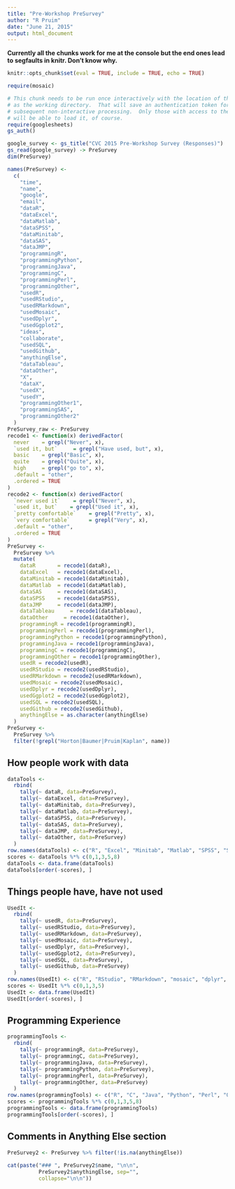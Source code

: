 ```yaml
---
title: "Pre-Workshop PreSurvey"
author: "R Pruim"
date: "June 21, 2015"
output: html_document
---
```


**Currently all the chunks work for me at the console but the end ones lead
to segfaults in knitr.  Don't know why.**

```r

knitr::opts_chunk$set(eval = TRUE, include = TRUE, echo = TRUE)

require(mosaic)
```

```r
# This chunk needs to be run once interactively with the location of this file
# as the working directory.  That will save an authentication token for
# subsequent non-interactive processing.  Only those with access to the spreadsheet
# will be able to load it, of course.
require(googlesheets)
gs_auth()
```

```r
google_survey <- gs_title("CVC 2015 Pre-Workshop Survey (Responses)")
gs_read(google_survey) -> PreSurvey
dim(PreSurvey)
```

```r
names(PreSurvey) <-
  c(
    "time",
    "name",
    "google",
    "email",
    "dataR",
    "dataExcel",
    "dataMatlab",
    "dataSPSS",
    "dataMinitab",
    "dataSAS",
    "dataJMP",
    "programmingR",
    "programmingPython",
    "programmingJava",
    "programmingC",
    "programmingPerl",
    "programmingOther",
    "usedR",
    "usedRStudio",
    "usedRMarkdown",
    "usedMosaic",
    "usedDplyr",
    "usedGgplot2",
    "ideas",
    "collaborate",
    "usedSQL",
    "usedGithub",
    "anythingElse",
    "dataTableau",
    "dataOther",
    "X",
    "dataX",
    "usedX",
    "usedY",
    "programmingOther1",
    "programmingSAS",
    "programmingOther2"
  )
PreSurvey_raw <- PreSurvey
recode1 <- function(x) derivedFactor(
  never    = grepl("Never", x),
  `used it, but`     = grepl("Have used, but", x),
  basic    = grepl("Basic", x),
  quite    = grepl("Quite", x),
  high     = grepl("go to", x),
  .default = "other",
  .ordered = TRUE
)
recode2 <- function(x) derivedFactor(
  `never used it`    = grepl("Never", x),
  `used it, but`    = grepl("Used it", x),
  `pretty comfortable`    = grepl("Pretty", x),
  `very comfortable`      = grepl("Very", x),
  .default = "other",
  .ordered = TRUE
)
PreSurvey <-
  PreSurvey %>%
  mutate( 
    dataR       = recode1(dataR),
    dataExcel   = recode1(dataExcel),
    dataMinitab = recode1(dataMinitab),
    dataMatlab  = recode1(dataMatlab),
    dataSAS     = recode1(dataSAS),
    dataSPSS    = recode1(dataSPSS),
    dataJMP     = recode1(dataJMP),
    dataTableau     = recode1(dataTableau),
    dataOther     = recode1(dataOther),
    programmingR = recode1(programmingR),
    programmingPerl = recode1(programmingPerl),
    programmingPython = recode1(programmingPython),
    programmingJava = recode1(programmingJava),
    programmingC = recode1(programmingC),
    programmingOther = recode1(programmingOther),
    usedR = recode2(usedR),
    usedRStudio = recode2(usedRStudio),
    usedRMarkdown = recode2(usedRMarkdown),
    usedMosaic = recode2(usedMosaic),
    usedDplyr = recode2(usedDplyr),
    usedGgplot2 = recode2(usedGgplot2),
    usedSQL = recode2(usedSQL),
    usedGithub = recode2(usedGithub),
    anythingElse = as.character(anythingElse)
  )
PreSurvey <- 
  PreSurvey %>%
  filter(!grepl("Horton|Baumer|Pruim|Kaplan", name))
```

## How people work with data

```r
dataTools <- 
  rbind(
    tally(~ dataR, data=PreSurvey),
    tally(~ dataExcel, data=PreSurvey),
    tally(~ dataMinitab, data=PreSurvey),
    tally(~ dataMatlab, data=PreSurvey),
    tally(~ dataSPSS, data=PreSurvey),
    tally(~ dataSAS, data=PreSurvey),
    tally(~ dataJMP, data=PreSurvey),
    tally(~ dataOther, data=PreSurvey)
  )
row.names(dataTools) <- c("R", "Excel", "Minitab", "Matlab", "SPSS", "SAS", "JMP", "Other")
scores <- dataTools %*% c(0,1,3,5,8)
dataTools <- data.frame(dataTools)
dataTools[order(-scores), ]
```



## Things people have, have not used

```r
UsedIt <- 
  rbind(
    tally(~ usedR, data=PreSurvey),
    tally(~ usedRStudio, data=PreSurvey),
    tally(~ usedRMarkdown, data=PreSurvey),
    tally(~ usedMosaic, data=PreSurvey),
    tally(~ usedDplyr, data=PreSurvey),
    tally(~ usedGgplot2, data=PreSurvey),
    tally(~ usedSQL, data=PreSurvey),
    tally(~ usedGithub, data=PreSurvey)
  )
row.names(UsedIt) <- c("R", "RStudio", "RMarkdown", "mosaic", "dplyr", "ggplot2", "SQL", "Github")
scores <- UsedIt %*% c(0,1,3,5)
UsedIt <- data.frame(UsedIt)
UsedIt[order(-scores), ]
```

## Programming Experience

```r
programmingTools <- 
  rbind(
    tally(~ programmingR, data=PreSurvey),
    tally(~ programmingC, data=PreSurvey),
    tally(~ programmingJava, data=PreSurvey),
    tally(~ programmingPython, data=PreSurvey),
    tally(~ programmingPerl, data=PreSurvey),
    tally(~ programmingOther, data=PreSurvey)
  )
row.names(programmingTools) <- c("R", "C", "Java", "Python", "Perl", "Other")
scores <- programmingTools %*% c(0,1,3,5,8)
programmingTools <- data.frame(programmingTools)
programmingTools[order(-scores), ]
```


## Comments in Anything Else section

```r
PreSurvey2 <- PreSurvey %>% filter(!is.na(anythingElse))
                            
cat(paste("### ", PreSurvey2$name, "\n\n", 
          PreSurvey2$anythingElse, sep="",
          collapse="\n\n"))
```